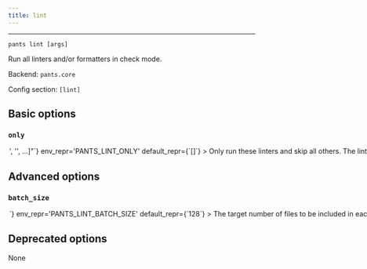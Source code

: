 ```yaml
---
title: lint
---
```



---

```
pants lint [args]
```

Run all linters and/or formatters in check mode.

Backend: <span className="color--primary">`pants.core`</span>

Config section: <span className="color--primary">`[lint]`</span>

<span className={styles.options}>

## Basic options

### `only`

<Option
  cli_repr={`--lint-only="['<str>', '<str>', ...]"`}
  env_repr='PANTS_LINT_ONLY'
  default_repr={`[]`}
>

Only run these linters and skip all others.

The linter names are outputted at the final summary of running this goal, e.g. `flake8` and `shellcheck`. You can also run `lint --only=fake` to get a list of all activated linters.

You can repeat this option, e.g. `lint --only=flake8 --only=shellcheck` or `lint --only=['flake8', 'shellcheck']`.

</Option>

## Advanced options

### `batch_size`

<Option
  cli_repr={`--lint-batch-size=<int>`}
  env_repr='PANTS_LINT_BATCH_SIZE'
  default_repr={`128`}
>

The target number of files to be included in each linter batch.

Linter processes are batched for a few reasons:

1. to avoid OS argument length limits (in processes which don&#x27;t support argument files)
2. to support more stable cache keys than would be possible if all files were operated on in a single batch.
3. to allow for parallelism in linter processes which don&#x27;t have internal parallelism, or -- if they do support internal parallelism -- to improve scheduling behavior when multiple processes are competing for cores and so internal parallelism cannot be used perfectly.

In order to improve cache hit rates (see 2.), batches are created at stable boundaries, and so this value is only a &quot;target&quot; batch size (rather than an exact value).

</Option>

## Deprecated options

None

</span>
